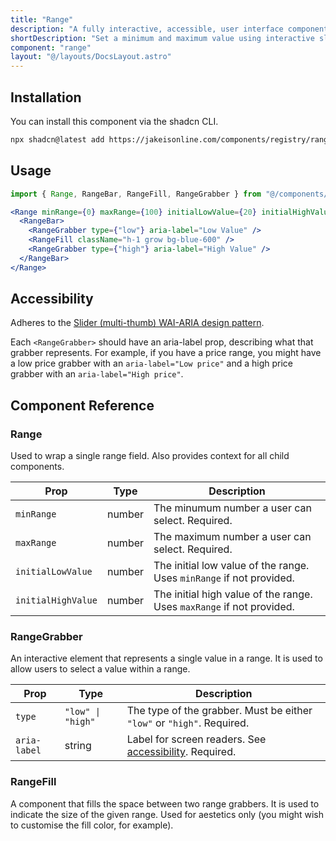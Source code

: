 ```yaml
---
title: "Range"
description: "A fully interactive, accessible, user interface component that allows users to easily set a minimum and maximum value (a range), using interactive sliders."
shortDescription: "Set a minimum and maximum value using interactive sliders."
component: "range"
layout: "@/layouts/DocsLayout.astro"
---
```



<ExampleComponentWithCode name="range-full-demo" client:load />

## Installation

You can install this component via the shadcn CLI.

```bash
npx shadcn@latest add https://jakeisonline.com/components/registry/range.json
```

## Usage

```jsx
import { Range, RangeBar, RangeFill, RangeGrabber } from "@/components/ui/range"
```

```jsx
<Range minRange={0} maxRange={100} initialLowValue={20} initialHighValue={80}>
  <RangeBar>
    <RangeGrabber type={"low"} aria-label="Low Value" />
    <RangeFill className="h-1 grow bg-blue-600" />
    <RangeGrabber type={"high"} aria-label="High Value" />
  </RangeBar>
</Range>
```

## Accessibility

Adheres to the [Slider (multi-thumb) WAI-ARIA design pattern](https://www.w3.org/WAI/ARIA/apg/patterns/slider-multithumb/).

Each `<RangeGrabber>` should have an aria-label prop, describing what that grabber represents. For example, if you have a price range, you might have a low price grabber with an `aria-label="Low price"` and a high price grabber with an `aria-label="High price"`.

## Component Reference

### Range

Used to wrap a single range field. Also provides context for all child components.

| Prop               | Type   | Description                                                           |
| ------------------ | ------ | --------------------------------------------------------------------- |
| `minRange`         | number | The minumum number a user can select. Required.                       |
| `maxRange`         | number | The maximum number a user can select. Required.                       |
| `initialLowValue`  | number | The initial low value of the range. Uses `minRange` if not provided.  |
| `initialHighValue` | number | The initial high value of the range. Uses `maxRange` if not provided. |

### RangeGrabber

An interactive element that represents a single value in a range. It is used to allow users to select a value within a range.

| Prop         | Type              | Description                                                              |
| ------------ | ----------------- | ------------------------------------------------------------------------ |
| `type`       | `"low" \| "high"` | The type of the grabber. Must be either `"low"` or `"high"`. Required.   |
| `aria-label` | string            | Label for screen readers. See [accessibility](#accessibility). Required. |

### RangeFill

A component that fills the space between two range grabbers. It is used to indicate the size of the given range. Used for aestetics only (you might wish to customise the fill color, for example).
